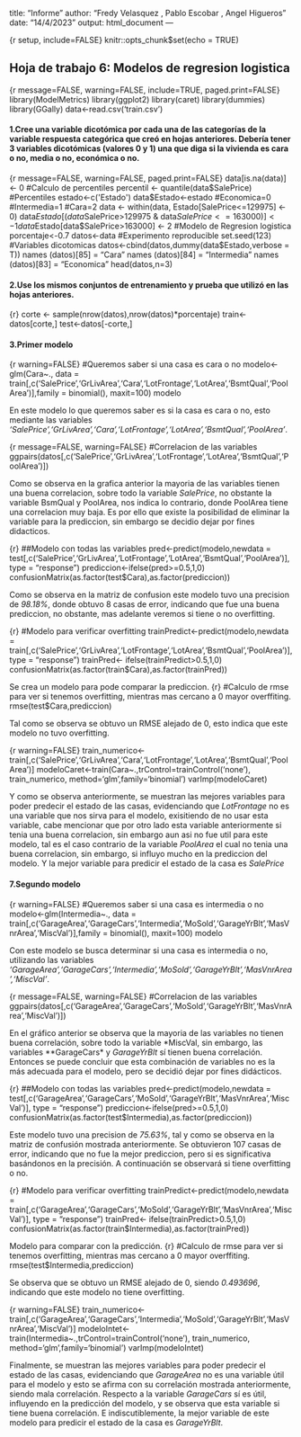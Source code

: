 title: "Informe"
author: "Fredy Velasquez , Pablo Escobar , Angel Higueros"
date: "14/4/2023"
output: html_document
---

{r setup, include=FALSE}
knitr::opts_chunk$set(echo = TRUE)



## Hoja de trabajo 6: Modelos de regresion logistica

{r message=FALSE, warning=FALSE, include=TRUE, paged.print=FALSE}
library(ModelMetrics)
library(ggplot2)
library(caret)
library(dummies)
library(GGally)
data<-read.csv('train.csv')




#### 1.Cree una variable dicotómica por cada una de las categorías de la variable respuesta categórica que creó en hojas anteriores. Debería tener 3 variables dicotómicas (valores 0 y 1) una que diga si la vivienda es cara o no, media o no, económica o no.
{r message=FALSE, warning=FALSE, paged.print=FALSE}
data[is.na(data)] <- 0
#Calculo de percentiles
percentil <- quantile(data$SalePrice)
#Percentiles
estado<-c('Estado')
data$Estado<-estado
#Economica=0
#Intermedia=1
#Cara=2
data <- within(data, Estado[SalePrice<=129975] <- 0)
data$Estado[(data$SalePrice>129975 & data$SalePrice<=163000)] <- 1
data$Estado[data$SalePrice>163000] <- 2
#Modelo de Regresion logistica
porcentaje<-0.7
datos<-data
#Experimento reproducible
set.seed(123)
#Variables dicotomicas
datos<-cbind(datos,dummy(data$Estado,verbose = T))
names (datos)[85] = "Cara"
names (datos)[84] = "Intermedia"
names (datos)[83] = "Economica"
head(datos,n=3)


#### 2.Use los mismos conjuntos de entrenamiento y prueba que utilizó en las hojas anteriores.
{r}
corte <- sample(nrow(datos),nrow(datos)*porcentaje)
train<-datos[corte,]
test<-datos[-corte,]


#### 3.Primer modelo

{r warning=FALSE}
#Queremos saber si una casa es cara o no
modelo<-glm(Cara~., data = train[,c('SalePrice','GrLivArea','Cara','LotFrontage','LotArea','BsmtQual','PoolArea')],family = binomial(), maxit=100)
modelo

En este modelo lo que queremos saber es si la casa es cara o no, esto mediante las variables *'SalePrice','GrLivArea','Cara','LotFrontage','LotArea','BsmtQual','PoolArea'*.

{r message=FALSE, warning=FALSE}
#Correlacion de las variables
ggpairs(datos[,c('SalePrice','GrLivArea','LotFrontage','LotArea','BsmtQual','PoolArea')])


Como se observa en la grafica anterior la mayoria de las variables tienen una buena correlacion, sobre todo la variable *SalePrice*, no obstante la variable BsmQual y PoolArea, nos indica lo contrario, donde PoolArea tiene una correlacion muy baja. Es por ello que existe la posibilidad de eliminar la variable para la prediccion, sin embargo se decidio dejar por fines didacticos. 

{r}
##Modelo con todas las variables
pred<-predict(modelo,newdata = test[,c('SalePrice','GrLivArea','LotFrontage','LotArea','BsmtQual','PoolArea')], type = "response")
prediccion<-ifelse(pred>=0.5,1,0)
confusionMatrix(as.factor(test$Cara),as.factor(prediccion))


Como se observa en la matriz de confusion este modelo tuvo una precision de *98.18%*, donde obtuvo 8 casas de error, indicando que fue una buena prediccion, no obstante, mas adelante veremos si tiene o no overfitting. 

{r}
#Modelo para verificar overfitting
trainPredict<-predict(modelo,newdata = train[,c('SalePrice','GrLivArea','LotFrontage','LotArea','BsmtQual','PoolArea')], type = "response")
trainPred<- ifelse(trainPredict>0.5,1,0)
confusionMatrix(as.factor(train$Cara),as.factor(trainPred))

Se crea un modelo para pode comparar la prediccion.
{r}
#Calculo de rmse para ver si tenemos overfitting, mientras mas cercano a 0 mayor overffiting.
rmse(test$Cara,prediccion)

Tal como se observa se obtuvo un RMSE alejado de 0, esto indica que este modelo no tuvo overfitting.

{r warning=FALSE}
train_numerico<-train[,c('SalePrice','GrLivArea','Cara','LotFrontage','LotArea','BsmtQual','PoolArea')]
modeloCaret<-train(Cara~.,trControl=trainControl('none'),
                   train_numerico,
                   method='glm',family='binomial')
varImp(modeloCaret)

Y como se observa anteriormente, se muestran las mejores variables para poder predecir el estado de las casas, evidenciando que *LotFrontage* no es una variable que nos sirva para el modelo, exisitiendo de no usar esta variable, cabe mencionar que por otro lado esta variable anteriormente si tenia una buena correlacion, sin embargo aun asi no fue util para este modelo, tal es el caso contrario de la variable *PoolArea* el cual no tenia una buena correlacion, sin embargo, si influyo mucho en la prediccion del modelo. 
Y la mejor variable para predicir el estado de la casa es *SalePrice*


#### 7.Segundo modelo

{r warning=FALSE}
#Queremos saber si una casa es intermedia o no
modelo<-glm(Intermedia~., data = train[,c('GarageArea','GarageCars','Intermedia','MoSold','GarageYrBlt','MasVnrArea','MiscVal')],family = binomial(), maxit=100)
modelo

Con este modelo se busca determinar si una casa es intermedia o no, utilizando las variables *'GarageArea','GarageCars','Intermedia','MoSold','GarageYrBlt','MasVnrArea','MiscVal'*.

{r message=FALSE, warning=FALSE}
#Correlacion de las variables
ggpairs(datos[,c('GarageArea','GarageCars','MoSold','GarageYrBlt','MasVnrArea','MiscVal')])


En el gráfico anterior se observa que la mayoria de las variables no tienen buena correlación, sobre todo la variable *MiscVal, sin embargo, las variables **GarageCars* y *GarageYrBlt* sí tienen buena correlación. Entonces se puede concluir que esta combinación de variables no es la más adecuada para el modelo, pero se decidió dejar por fines didácticos.

{r}
##Modelo con todas las variables
pred<-predict(modelo,newdata = test[,c('GarageArea','GarageCars','MoSold','GarageYrBlt','MasVnrArea','MiscVal')], type = "response")
prediccion<-ifelse(pred>=0.5,1,0)
confusionMatrix(as.factor(test$Intermedia),as.factor(prediccion))


Este modelo tuvo una precision de *75.63%*, tal y como se observa en la matriz de confusión mostrada anteriormente. Se obtuvieron 107 casas de error, indicando que no fue la mejor prediccion, pero si es significativa basándonos en la precisión. A continuación se observará si tiene overfitting o no. 

{r}
#Modelo para verificar overfitting
trainPredict<-predict(modelo,newdata = train[,c('GarageArea','GarageCars','MoSold','GarageYrBlt','MasVnrArea','MiscVal')], type = "response")
trainPred<- ifelse(trainPredict>0.5,1,0)
confusionMatrix(as.factor(train$Intermedia),as.factor(trainPred))

Modelo para comparar con la predicción.
{r}
#Calculo de rmse para ver si tenemos overfitting, mientras mas cercano a 0 mayor overffiting.
rmse(test$Intermedia,prediccion)

Se observa que se obtuvo un RMSE alejado de 0, siendo *0.493696*, indicando que este modelo no tiene overfitting.

{r warning=FALSE}
train_numerico<-train[,c('GarageArea','GarageCars','Intermedia','MoSold','GarageYrBlt','MasVnrArea','MiscVal')]
modeloIntet<-train(Intermedia~.,trControl=trainControl('none'),
                   train_numerico,
                   method='glm',family='binomial')
varImp(modeloIntet)

Finalmente, se muestran las mejores variables para poder predecir el estado de las casas, evidenciando que *GarageArea* no es una variable útil para el modelo y esto se afirma con su correlación mostrada anteriormente, siendo mala correlación. Respecto a la variable *GarageCars* sí es útil, influyendo en la predicción del modelo, y se observa que esta variable si tiene buena correlación. E indiscutiblemente, la mejor variable de este modelo para predicir el estado de la casa es *GarageYrBlt*.


